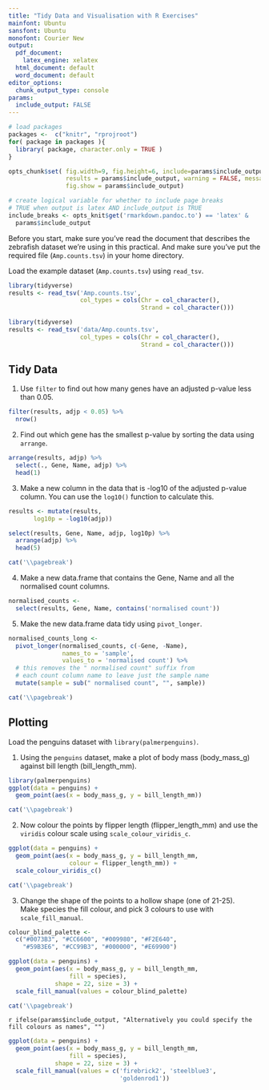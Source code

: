 ```yaml
---
title: "Tidy Data and Visualisation with R Exercises"
mainfont: Ubuntu
sansfont: Ubuntu
monofont: Courier New
output:
  pdf_document:
    latex_engine: xelatex
  html_document: default
  word_document: default
editor_options:
  chunk_output_type: console
params:
  include_output: FALSE
---
```


```r
# load packages
packages <-  c("knitr", "rprojroot")
for( package in packages ){
  library( package, character.only = TRUE )
}
```

```r
opts_chunk$set( fig.width=9, fig.height=6, include=params$include_output, echo=params$include_output, 
                results = params$include_output, warning = FALSE, message = FALSE,
                fig.show = params$include_output)

# create logical variable for whether to include page breaks
# TRUE when output is latex AND include_output is TRUE
include_breaks <- opts_knit$get('rmarkdown.pandoc.to') == 'latex' &
  params$include_output
```

Before you start, make sure you’ve read the document that describes the zebrafish dataset we’re using in this practical. And make sure you’ve put the required file (`Amp.counts.tsv`) in your home directory.

Load the example dataset (`Amp.counts.tsv`) using `read_tsv`.

```r
library(tidyverse)
results <- read_tsv('Amp.counts.tsv',
                    col_types = cols(Chr = col_character(), 
                                     Strand = col_character()))
```

```r
library(tidyverse)
results <- read_tsv('data/Amp.counts.tsv',
                    col_types = cols(Chr = col_character(), 
                                     Strand = col_character()))
```

## Tidy Data

1.  Use `filter` to find out how many genes have an adjusted p-value less than 0.05.

```r
filter(results, adjp < 0.05) %>%
  nrow()
```

2.  Find out which gene has the smallest p-value by sorting the data using `arrange`.

```r
arrange(results, adjp) %>%
  select(., Gene, Name, adjp) %>%
  head(1)
```

3.  Make a new column in the data that is -log10 of the adjusted p-value column. You can use the `log10()` function to calculate this.

```r
results <- mutate(results, 
       log10p = -log10(adjp))

select(results, Gene, Name, adjp, log10p) %>% 
  arrange(adjp) %>% 
  head(5)
```

```r
cat('\\pagebreak')
```

4.  Make a new data.frame that contains the Gene, Name and all the normalised count columns.

```r
normalised_counts <- 
  select(results, Gene, Name, contains('normalised count'))
```

5.  Make the new data.frame data tidy using `pivot_longer`.

```r
normalised_counts_long <- 
  pivot_longer(normalised_counts, c(-Gene, -Name),
               names_to = 'sample', 
               values_to = 'normalised count') %>% 
  # this removes the " normalised count" suffix from
  # each count column name to leave just the sample name
  mutate(sample = sub(" normalised count", "", sample))
```

```r
cat('\\pagebreak')
```

## Plotting

Load the penguins dataset with `library(palmerpenguins)`.

1.  Using the `penguins` dataset, make a plot of body mass (body_mass_g) against bill length (bill_length_mm).

```r
library(palmerpenguins)
ggplot(data = penguins) + 
  geom_point(aes(x = body_mass_g, y = bill_length_mm))
```

```r
cat('\\pagebreak')
```

2.  Now colour the points by flipper length (flipper_length_mm) and use the `viridis` colour scale using `scale_colour_viridis_c`.

```r
ggplot(data = penguins) + 
  geom_point(aes(x = body_mass_g, y = bill_length_mm,
                 colour = flipper_length_mm)) +
  scale_colour_viridis_c()
```

```r
cat('\\pagebreak')
```

3.  Change the shape of the points to a hollow shape (one of 21-25).  
Make species the fill colour, and pick 3 colours to use with `scale_fill_manual`.

```r
colour_blind_palette <- 
  c("#0073B3", "#CC6600", "#009980", "#F2E640", 
    "#59B3E6", "#CC99B3", "#000000", "#E69900")

ggplot(data = penguins) + 
  geom_point(aes(x = body_mass_g, y = bill_length_mm,
                 fill = species),
             shape = 22, size = 3) +
  scale_fill_manual(values = colour_blind_palette)

```

```r
cat('\\pagebreak')
```

`r ifelse(params$include_output, "Alternatively you could specify the fill colours as names", "")`

```r
ggplot(data = penguins) + 
  geom_point(aes(x = body_mass_g, y = bill_length_mm,
                 fill = species),
             shape = 22, size = 3) +
  scale_fill_manual(values = c('firebrick2', 'steelblue3', 
                               'goldenrod1'))
```
